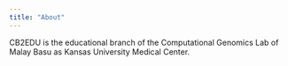 ```yaml
---
title: "About"
---
```


CB2EDU is the educational branch of the Computational Genomics Lab of Malay Basu as Kansas University Medical Center. 